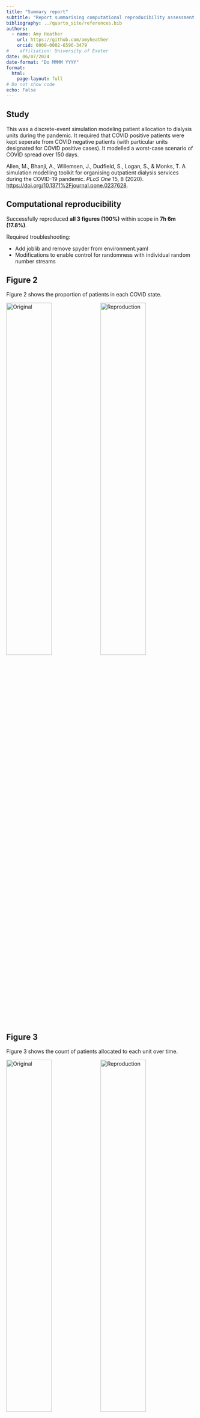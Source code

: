 ```yaml
---
title: "Summary report"
subtitle: "Report summarising computational reproducibility assessment of Allen et al. 2020"
bibliography: ../quarto_site/references.bib
authors:
  - name: Amy Heather
    url: https://github.com/amyheather
    orcid: 0000-0002-6596-3479
#    affiliation: University of Exeter
date: 06/07/2024
date-format: "Do MMMM YYYY"
format:
  html:
    page-layout: full
# Do not show code
echo: False
---
```


## Study

This was a discrete-event simulation modeling patient allocation to dialysis units during the pandemic. It required that COVID positive patients were kept seperate from COVID negative patients (with particular units designated for COVID positive cases). It modelled a worst-case scenario of COVID spread over 150 days.

Allen, M., Bhanji, A., Willemsen, J., Dudfield, S., Logan, S., & Monks, T. A simulation modelling toolkit for organising outpatient dialysis services during the COVID-19 pandemic. *PLoS One* 15, 8 (2020). <https://doi.org/10.1371%2Fjournal.pone.0237628>.

## Computational reproducibility

Successfully reproduced **all 3 figures (100%)** within scope in **7h 6m (17.8%)**.

Required troubleshooting:

* Add joblib and remove spyder from environment.yaml
* Modifications to enable control for randomness with individual random number streams

::: {.panel-tabset}

## Figure 2

Figure 2 shows the proportion of patients in each COVID state.

![Original](../original_study/article_fig2.png){width=49% .lightbox}
![Reproduction](../reproduction/output/patients_base_3_month.png){width=49% .lightbox}

## Figure 3

Figure 3 shows the count of patients allocated to each unit over time.

![Original](../original_study/article_fig3.png){width=49% .lightbox}
![Reproduction](../reproduction/output/units_base_3_month.png){width=49% .lightbox}

## Figure 4

Figure 4 shows the impact on travel time for patients who were allocated to attend a different unit from normal.

![Original](../original_study/article_fig4.png){width=49% .lightbox}
![Reproduction](../reproduction/output/displaced_base_3_month.png){width=49% .lightbox}

:::

## Evaluation against guidelines

```python
import pandas as pd
import plotly.express as px

# Create dataframe of results
col = ['fully', 'partially', 'not', 'na']
eval_dict = {
  'Best practice audit': [9, 1, 1, 0],
  'STARS (essential)': [5, 1, 1, 0],
  'STARS (optional)': [1, 0, 4, 0],
  'Badges (criteria)': [9, 0, 3, 0],
  'Badges (badges)': [10, 0, 2, 0],
  'STRESS-DES': [15, 3, 4, 2],
  'ISPOR-SDM': [14, 1, 1, 2]
}
eval_wide = pd.DataFrame(eval_dict, index=col).T
eval = (eval_wide
        .melt(ignore_index=False)
        .reset_index()
        .rename(columns={'index': 'guideline',
                         'variable': 'result',
                         'value': 'count'}))

# Add percentages
eval['total'] = eval['count'].groupby(eval['guideline']).transform('sum')
eval['percent'] = eval['count'] / eval['total']
eval['percentage'] = round(eval['percent']*100, 1).astype(str) + '%'

# Create stacked bar visualisation
fig = px.bar(
  eval,
  x='percent',
  y='guideline',
  color='result',
  color_discrete_map={'fully': '#06a94d',
                      'partially': '#ffd68c',
                      'not': '#ff9999',
                      'na': '#d1dcea'},
  orientation='h',
  hover_data={
    'count': True,
    'percent': False,
    'percentage': True,
    'guideline': False,
    'result': False})
  
# Amend x axis label and ticks
fig.update_layout(xaxis = dict(
  range=[0,1],
  tickmode='array',
  tickvals=[0, 0.2, 0.4, 0.6, 0.8, 1],
  ticktext=['0%', '20%', '40%', '60%', '80%', '100%'],
  title=''))

# Amend y axis label and order, and add space between ticks and plot
fig.update_layout(yaxis=dict(
  autorange='reversed',
  title=''))
fig.update_yaxes(ticksuffix = '  ')

# Relabel legend
fig.update_layout(legend_title_text='Result')
newnames = {'fully': 'Fully met', 'partially': 'Partially met',
            'not': 'Not met', 'na': 'Not applicable'}
fig.for_each_trace(lambda t: t.update(name = newnames[t.name]))

# Show without toolbar
fig.show(config={'displayModeBar': False})
```

<sup>The original study **repository** was evaluated against guidance for **sharing of artefacts** (best practice audit and STARS) and against criteria from journal **badges** relating to how open and reproducible the model is. The original study **article** and supplementary materials (excluding code) were evaluated against **reporting guidelines** for DES models: STRESS-DES, and guidelines adapted from ISPOR-SDM.</sup>
